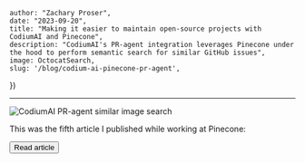 


    author: "Zachary Proser", 
    date: "2023-09-20",
    title: "Making it easier to maintain open-source projects with CodiumAI and Pinecone", 
    description: "CodiumAI's PR-agent integration leverages Pinecone under the hood to perform semantic search for similar GitHub issues",
    image: OctocatSearch,
    slug: '/blog/codium-ai-pinecone-pr-agent',
})


--- 

<Image src={metadata.image} alt="CodiumAI PR-agent similar image search"/>

This was the fifth article I published while working at Pinecone: 

<Button href={href} variant="green">Read article</Button>


